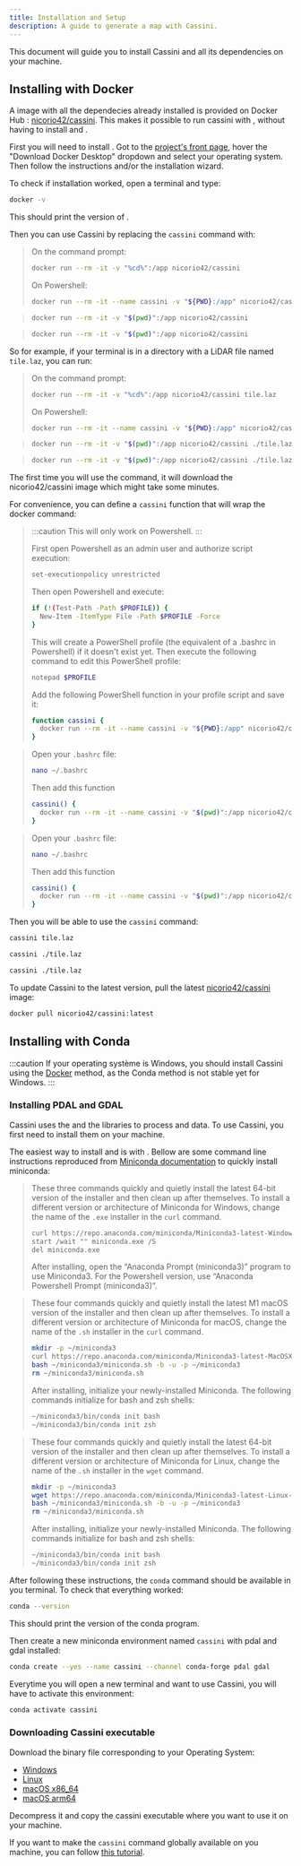 ```yaml
---
title: Installation and Setup
description: A guide to generate a map with Cassini.
---
```



This document will guide you to install Cassini and all its dependencies on your machine.

## Installing with Docker

A <GlossaryLink slug="docker" /> image with all the dependecies already installed is provided on Docker Hub : [nicorio42/cassini](https://hub.docker.com/r/nicorio42/cassini). This makes it possible to run cassini with <GlossaryLink slug="docker" />, without having to install <GlossaryLink slug="pdal" /> and <GlossaryLink slug="gdal" />.

First you will need to install <GlossaryLink slug="docker" />. Got to the [project's front page](https://www.docker.com/), hover the "Download Docker Desktop" dropdown and select your operating system. Then follow the instructions and/or the installation wizard.

To check if <GlossaryLink slug="docker" /> installation worked, open a terminal and type:

```sh frame="none"
docker -v
```

This should print the version of <GlossaryLink slug="docker" />.

Then you can use Cassini by replacing the `cassini` command with:

<Tabs syncKey="os">
  <TabItem label="Windows" icon="seti:windows">

> On the command prompt:
>
> ```sh frame="none"
> docker run --rm -it -v "%cd%":/app nicorio42/cassini
> ```
>
> On Powershell:
>
> ```sh frame="none"
> docker run --rm -it --name cassini -v "${PWD}:/app" nicorio42/cassini
> ```

  </TabItem>
  
  <TabItem label="macOS" icon="apple">

> ```sh frame="none"
> docker run --rm -it -v "$(pwd)":/app nicorio42/cassini
> ```

  </TabItem>

  <TabItem label="Linux" icon="linux">

> ```sh frame="none"
> docker run --rm -it -v "$(pwd)":/app nicorio42/cassini
> ```

  </TabItem>
</Tabs>

So for example, if your terminal is in a directory with a LiDAR file named `tile.laz`, you can run:

<Tabs syncKey="os">
  <TabItem label="Windows" icon="seti:windows">

> On the command prompt:
>
> ```sh frame="none"
> docker run --rm -it -v "%cd%":/app nicorio42/cassini tile.laz
> ```
>
> On Powershell:
>
> ```sh frame="none"
> docker run --rm -it --name cassini -v "${PWD}:/app" nicorio42/cassini tile.laz
> ```

  </TabItem>
  
  <TabItem label="macOS" icon="apple">

> ```sh frame="none"
> docker run --rm -it -v "$(pwd)":/app nicorio42/cassini ./tile.laz
> ```

  </TabItem>

  <TabItem label="Linux" icon="linux">

> ```sh frame="none"
> docker run --rm -it -v "$(pwd)":/app nicorio42/cassini ./tile.laz
> ```

  </TabItem>
</Tabs>

The first time you will use the command, it will download the nicorio42/cassini <GlossaryLink slug="docker" /> image which might take some minutes.

For convenience, you can define a `cassini` function that will wrap the docker command:

<Tabs syncKey="os">
  <TabItem label="Windows" icon="seti:windows">

> :::caution
> This will only work on Powershell.
> :::
>
> First open Powershell as an admin user and authorize script execution:
>
> ```sh frame="none"
> set-executionpolicy unrestricted
> ```
>
> Then open Powershell and execute:
>
> ```sh frame="none"
> if (!(Test-Path -Path $PROFILE)) {
>   New-Item -ItemType File -Path $PROFILE -Force
> }
> ```
>
> This will create a PowerShell profile (the equivalent of a .bashrc in Powershell) if it doesn't exist yet. Then execute the following command to edit this PowerShell profile:
>
> ```sh frame="none"
> notepad $PROFILE
> ```
>
> Add the following PowerShell function in your profile script and save it:
>
> ```sh frame="none"
> function cassini {
>   docker run --rm -it --name cassini -v "${PWD}:/app" nicorio42/cassini $args
> }
> ```

  </TabItem>
  
  <TabItem label="macOS" icon="apple">

> Open your `.bashrc` file:
>
> ```sh frame="none"
> nano ~/.bashrc
> ```
>
> Then add this function
>
> ```sh frame="none"
> cassini() {
>   docker run --rm -it --name cassini -v "$(pwd)":/app nicorio42/cassini "$@"
> }
> ```

  </TabItem>

  <TabItem label="Linux" icon="linux">

> Open your `.bashrc` file:
>
> ```sh frame="none"
> nano ~/.bashrc
> ```
>
> Then add this function
>
> ```sh frame="none"
> cassini() {
>   docker run --rm -it --name cassini -v "$(pwd)":/app nicorio42/cassini "$@"
> }
> ```

  </TabItem>
</Tabs>

Then you will be able to use the `cassini` command:

<Tabs syncKey="os">
  <TabItem label="Windows" icon="seti:windows">

```sh frame="none"
cassini tile.laz
```

  </TabItem>
  
  <TabItem label="macOS" icon="apple">

```sh frame="none"
cassini ./tile.laz
```

  </TabItem>

  <TabItem label="Linux" icon="linux">

```sh frame="none"
cassini ./tile.laz
```

  </TabItem>
</Tabs>

To update Cassini to the latest version, pull the latest [nicorio42/cassini](https://hub.docker.com/r/nicorio42/cassini) image:

```sh frame="none"
docker pull nicorio42/cassini:latest
```

## Installing with Conda

:::caution
If your operating système is Windows, you should install Cassini using the [Docker](#installing-with-docker) method, as the Conda method is not stable yet for Windows.
:::

### Installing PDAL and GDAL

Cassini uses the <GlossaryLink slug="pdal" /> and the <GlossaryLink slug="gdal" /> libraries to process <GlossaryLink slug="lidar" /> and <GlossaryLink slug="shapefile" /> data. To use Cassini, you first need to install them on your machine.

The easiest way to install <GlossaryLink slug="pdal" /> and <GlossaryLink slug="gdal" /> is with <GlossaryLink slug="miniconda" />. Bellow are some command line instructions reproduced from [Miniconda documentation](https://docs.anaconda.com/miniconda/#quick-command-line-install) to quickly install miniconda:

<Tabs syncKey="os">
  <TabItem label="Windows" icon="seti:windows">

> These three commands quickly and quietly install the latest 64-bit version of the installer and then clean up after themselves. To install a different version or architecture of Miniconda for Windows, change the name of the `.exe` installer in the `curl` command.
>
> ```sh frame="none"
> curl https://repo.anaconda.com/miniconda/Miniconda3-latest-Windows-x86_64.exe -o miniconda.exe
> start /wait "" miniconda.exe /S
> del miniconda.exe
> ```
>
> After installing, open the “Anaconda Prompt (miniconda3)” program to use Miniconda3. For the Powershell version, use “Anaconda Powershell Prompt (miniconda3)”.

  </TabItem>
  
  <TabItem label="macOS" icon="apple">

> These four commands quickly and quietly install the latest M1 macOS version of the installer and then clean up after themselves. To install a different version or architecture of Miniconda for macOS, change the name of the `.sh` installer in the `curl` command.
>
> ```sh frame="none"
> mkdir -p ~/miniconda3
> curl https://repo.anaconda.com/miniconda/Miniconda3-latest-MacOSX-arm64.sh -o ~/miniconda3/miniconda.sh
> bash ~/miniconda3/miniconda.sh -b -u -p ~/miniconda3
> rm ~/miniconda3/miniconda.sh
> ```
>
> After installing, initialize your newly-installed Miniconda. The following commands initialize for bash and zsh shells:
>
> ```sh frame="none"
> ~/miniconda3/bin/conda init bash
> ~/miniconda3/bin/conda init zsh
> ```

  </TabItem>

  <TabItem label="Linux" icon="linux">

> These four commands quickly and quietly install the latest 64-bit version of the installer and then clean up after themselves. To install a different version or architecture of Miniconda for Linux, change the name of the `.sh` installer in the `wget` command.
>
> ```sh frame="none"
> mkdir -p ~/miniconda3
> wget https://repo.anaconda.com/miniconda/Miniconda3-latest-Linux-x86_64.sh -O ~/miniconda3/miniconda.sh
> bash ~/miniconda3/miniconda.sh -b -u -p ~/miniconda3
> rm ~/miniconda3/miniconda.sh
> ```
>
> After installing, initialize your newly-installed Miniconda. The following commands initialize for bash and zsh shells:
>
> ```sh frame="none"
> ~/miniconda3/bin/conda init bash
> ~/miniconda3/bin/conda init zsh
> ```

  </TabItem>
</Tabs>

After following these instructions, the `conda` command should be available in you terminal. To check that everything worked:

```sh frame="none"
conda --version
```

This should print the version of the conda program.

Then create a new miniconda environment named `cassini` with pdal and gdal installed:

```sh frame="none"
conda create --yes --name cassini --channel conda-forge pdal gdal
```

Everytime you will open a new terminal and want to use Cassini, you will have to activate this environment:

```sh frame="none"
conda activate cassini
```

### Downloading Cassini executable

Download the binary file corresponding to your Operating System:

- <Icon
    name="seti:windows"
    class="inline-icon"
  /> [Windows](https://github.com/NicoRio42/cassini/releases/latest/download/cassini-x86_64-win.tar.gz)
- <Icon name="linux" class="inline-icon" /> [Linux](https://github.com/NicoRio42/cassini/releases/latest/download/cassini-x86_64-linux.tar.gz)
- <Icon name="apple" class="inline-icon" /> [macOS x86_64](https://github.com/NicoRio42/cassini/releases/latest/download/cassini-x86_64-macos.tar.gz)
- <Icon name="apple" class="inline-icon" /> [macOS arm64](https://github.com/NicoRio42/cassini/releases/latest/download/cassini-arm64-macos.tar.gz)

Decompress it and copy the cassini executable where you want to use it on your machine.

If you want to make the `cassini` command globally available on you machine, you can follow [this tutorial](https://zwbetz.com/how-to-add-a-binary-to-your-path-on-macos-linux-windows/).

